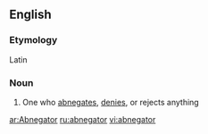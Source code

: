 ==English==

===Etymology===
Latin

===Noun===
{{en-noun}}

#{{rare}} One who [[abnegates]], [[denies]], or rejects anything

[[ar:Abnegator]]
[[ru:abnegator]]
[[vi:abnegator]]